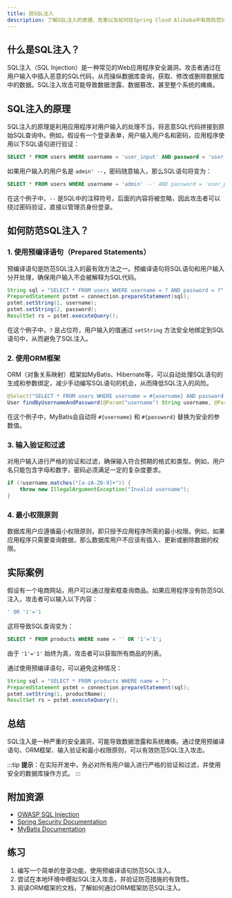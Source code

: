 ```yaml
---
title: 防SQL注入
description: 了解SQL注入的原理、危害以及如何在Spring Cloud Alibaba中有效防范SQL注入攻击。
---
```


## 什么是SQL注入？

SQL注入（SQL Injection）是一种常见的Web应用程序安全漏洞，攻击者通过在用户输入中插入恶意的SQL代码，从而操纵数据库查询，获取、修改或删除数据库中的数据。SQL注入攻击可能导致数据泄露、数据篡改，甚至整个系统的瘫痪。

## SQL注入的原理

SQL注入的原理是利用应用程序对用户输入的处理不当，将恶意SQL代码拼接到原始SQL查询中。例如，假设有一个登录表单，用户输入用户名和密码，应用程序使用以下SQL语句进行验证：

```sql
SELECT * FROM users WHERE username = 'user_input' AND password = 'user_password';
```

如果用户输入的用户名是 `admin' --`，密码随意输入，那么SQL语句将变为：

```sql
SELECT * FROM users WHERE username = 'admin' --' AND password = 'user_password';
```

在这个例子中，`--` 是SQL中的注释符号，后面的内容将被忽略，因此攻击者可以绕过密码验证，直接以管理员身份登录。

## 如何防范SQL注入？

### 1. 使用预编译语句（Prepared Statements）

预编译语句是防范SQL注入的最有效方法之一。预编译语句将SQL语句和用户输入分开处理，确保用户输入不会被解释为SQL代码。

```java
String sql = "SELECT * FROM users WHERE username = ? AND password = ?";
PreparedStatement pstmt = connection.prepareStatement(sql);
pstmt.setString(1, username);
pstmt.setString(2, password);
ResultSet rs = pstmt.executeQuery();
```

在这个例子中，`?` 是占位符，用户输入的值通过 `setString` 方法安全地绑定到SQL语句中，从而避免了SQL注入。

### 2. 使用ORM框架

ORM（对象关系映射）框架如MyBatis、Hibernate等，可以自动处理SQL语句的生成和参数绑定，减少手动编写SQL语句的机会，从而降低SQL注入的风险。

```java
@Select("SELECT * FROM users WHERE username = #{username} AND password = #{password}")
User findByUsernameAndPassword(@Param("username") String username, @Param("password") String password);
```

在这个例子中，MyBatis会自动将 `#{username}` 和 `#{password}` 替换为安全的参数值。

### 3. 输入验证和过滤

对用户输入进行严格的验证和过滤，确保输入符合预期的格式和类型。例如，用户名只能包含字母和数字，密码必须满足一定的复杂度要求。

```java
if (!username.matches("[a-zA-Z0-9]+")) {
    throw new IllegalArgumentException("Invalid username");
}
```

### 4. 最小权限原则

数据库用户应遵循最小权限原则，即只授予应用程序所需的最小权限。例如，如果应用程序只需要查询数据，那么数据库用户不应该有插入、更新或删除数据的权限。

## 实际案例

假设有一个电商网站，用户可以通过搜索框查询商品。如果应用程序没有防范SQL注入，攻击者可以输入以下内容：

```sql
' OR '1'='1
```

这将导致SQL查询变为：

```sql
SELECT * FROM products WHERE name = '' OR '1'='1';
```

由于 `'1'='1'` 始终为真，攻击者可以获取所有商品的列表。

通过使用预编译语句，可以避免这种情况：

```java
String sql = "SELECT * FROM products WHERE name = ?";
PreparedStatement pstmt = connection.prepareStatement(sql);
pstmt.setString(1, productName);
ResultSet rs = pstmt.executeQuery();
```

## 总结

SQL注入是一种严重的安全漏洞，可能导致数据泄露和系统瘫痪。通过使用预编译语句、ORM框架、输入验证和最小权限原则，可以有效防范SQL注入攻击。

:::tip
**提示**：在实际开发中，务必对所有用户输入进行严格的验证和过滤，并使用安全的数据库操作方式。
:::

## 附加资源

- [OWASP SQL Injection](https://owasp.org/www-community/attacks/SQL_Injection)
- [Spring Security Documentation](https://spring.io/projects/spring-security)
- [MyBatis Documentation](https://mybatis.org/mybatis-3/)

## 练习

1. 编写一个简单的登录功能，使用预编译语句防范SQL注入。
2. 尝试在本地环境中模拟SQL注入攻击，并验证防范措施的有效性。
3. 阅读ORM框架的文档，了解如何通过ORM框架防范SQL注入。